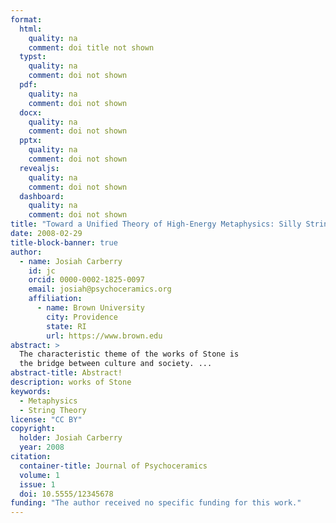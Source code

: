 ```yaml
---
format:
  html:
    quality: na
    comment: doi title not shown
  typst:
    quality: na
    comment: doi not shown
  pdf:
    quality: na
    comment: doi not shown
  docx:
    quality: na
    comment: doi not shown
  pptx:
    quality: na
    comment: doi not shown
  revealjs:
    quality: na
    comment: doi not shown
  dashboard:
    quality: na
    comment: doi not shown
title: "Toward a Unified Theory of High-Energy Metaphysics: Silly String Theory"
date: 2008-02-29
title-block-banner: true
author:
  - name: Josiah Carberry
    id: jc
    orcid: 0000-0002-1825-0097
    email: josiah@psychoceramics.org
    affiliation:
      - name: Brown University
        city: Providence
        state: RI
        url: https://www.brown.edu
abstract: >
  The characteristic theme of the works of Stone is
  the bridge between culture and society. ...
abstract-title: Abstract!
description: works of Stone
keywords:
  - Metaphysics
  - String Theory
license: "CC BY"
copyright:
  holder: Josiah Carberry
  year: 2008
citation:
  container-title: Journal of Psychoceramics
  volume: 1
  issue: 1
  doi: 10.5555/12345678
funding: "The author received no specific funding for this work."
---
```

